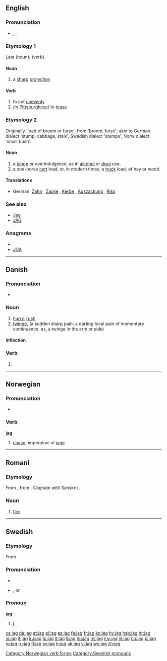 {{also|Jag|JAG}}
==English==

===Pronunciation===
* {{enPR|jăg}}, {{IPA|/ʤæɡ/}}, {{SAMPA|/dZ{g/}}
*: {{rhymes|æɡ}}

===Etymology 1===
Late {{etyl|enm}} {{term|jagge|lang=enm}} (noun); {{term|jaggen|lang=enm}} (verb).

====Noun====
{{en-noun}}

# a [[sharp]] [[projection]]

====Verb====
{{en-verb|jags|jagging|jagged}}

# to cut [[unevenly]]
# (in [[Pittsburghese]]) to [[tease]]

===Etymology 2===
Originally 'load of broom or furze', from {{etyl|ang}} {{term|ceacga|ċeacga|lang=ang}} 'broom, furze'; akin to German dialect {{term|Kag|lang=de}} 'stump, cabbage, stalk', Swedish dialect {{term|kage|lang=sv}} 'stumps', Norw dialect {{term|kage|lang=no}} 'small bush'.

====Noun====
{{en-noun}}

# a [[binge]] or overindulgence, as in [[alcohol]] or [[drug]] use.
# a one-horse [[cart]] load, or, in modern times, a [[truck]] load, of hay or wood.

====Translations====
* German: [[Zahn]] {{m}}, [[Zacke]] {{f}}, [[Kerbe]] {{f}}, [[Auszackung]] {{f}}, [[Riss]] {{m}}

===See also===
* [[Jag]]
* [[JAG]]

===Anagrams===
* {{alphagram|agj}}
* [[JGA#English|JGA]]

----

==Danish==

===Pronunciation===
* {{IPA|/laːg/|[læjˀ]|lang=da}}

===Noun===
{{da-noun|et}}

# [[hurry]], [[rush]]
# [[twinge]], (a sudden sharp pain; a darting local pain of momentary continuance; as, a twinge in the arm or side)

====Inflection====
{{da-noun-infl|et}}

===Verb===
{{infl|da|verb form}}

# {{form of|imperative|jage|lang=Danish}}

----

==Norwegian==

===Pronunciation===
* {{audio|No-jag.ogg|Audio}}

===Verb===
'''jag'''

# [[chase]]; imperative of [[jage]]

[[Category:Norwegian verb forms]]

----

==Romani==

===Etymology===
From {{proto|Indo-Iranian|Hagni-|lang=rom}}, from {{proto|Indo-European|h₁ngʷni-|lang=rom}}. Cognate with Sanskrit {{term|sc=Deva|अग्नि|tr=agní|lang=sa}}.

===Noun===
{{rom-noun|jag|f||a}}

# [[fire]]

----

==Swedish==

===Etymology===
From {{proto|Indo-European|éǵh₂|lang=sv}}

===Pronunciation===
* {{audio|Sv-jag.ogg|audio}}
* {{IPA|/ˈjɑːg/|lang=sv}}, or {{IPA|/ˈjɑː/|lang=sv}}

===Pronoun===
'''jag'''

# [[I]]

[[Category:Swedish pronouns]]

[[cs:jag]]
[[de:jag]]
[[et:jag]]
[[el:jag]]
[[es:jag]]
[[fa:jag]]
[[fr:jag]]
[[ko:jag]]
[[hy:jag]]
[[hsb:jag]]
[[hr:jag]]
[[io:jag]]
[[it:jag]]
[[ku:jag]]
[[lo:jag]]
[[lt:jag]]
[[li:jag]]
[[hu:jag]]
[[ml:jag]]
[[my:jag]]
[[nl:jag]]
[[no:jag]]
[[pl:jag]]
[[ro:jag]]
[[ru:jag]]
[[fi:jag]]
[[sv:jag]]
[[tr:jag]]
[[uk:jag]]
[[vi:jag]]
[[wo:jag]]
[[zh:jag]]